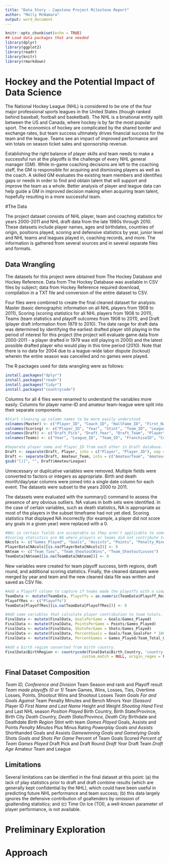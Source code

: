 ---
title: "Data Story - Capstone Project Milestone Report"
author: "Molly McNamara"
output: word_document
---

```{r setup, include=FALSE}
knitr::opts_chunk$set(echo = TRUE)
## Load data packages that are needed
library(dplyr)
library(ggplot2)
library(readr)
library(knitr)
library(rmarkdown)
```

# Hockey and the Potential Impact of Data Science

The National Hockey League (NHL) is considered to be one of the four major professional sports leagues in the United States (though ranked behind baseball, football and basketball). The NHL is a binational entity split between the US and Canada, where hockey is by far the most popular sport. The economics of hockey are complicated by the shared border and exchange rates, but team success ultimately drives financial success for the team and the league. Teams see an impact of improved performance and win totals on season ticket sales and sponsorship revenue.

Establishing the right balance of player skills and team needs to make a successful run at the playoffs is the challenge of every NHL general manager (GM). While in-game coaching decisions are left to the coaching staff, the GM is responsible for acquiring and dismissing players as well as the coach. A skilled GM evaluates the existing team members and identifies gaps or needs in order to find and obtain talent that will support and improve the team as a whole. Better analysis of player and league data can help guide a GM in improved decision making when acquiring team talent, hopefully resulting in a more successful team.

#The Data

The project dataset consists of NHL player, team and coaching statistics for years 2000-2011 and NHL draft data from the late 1980s through 2010. These datasets include player names, ages and birthdates, countries of origin, positions played, scoring and defensive statistics by year, junior level and NHL teams and leagues played in, coaching records, and more. The information is gathered from several sources and in several separate files and formats.

## Data Wrangling

The datasets for this project were obtained from The Hockey Database and Hockey Reference. Data from The Hockey Database was available in CSV files by subject; data from Hockey Reference required download, compilation in a TXT file and conversion of the entire dataset to CSV.

Four files were combined to create the final cleaned dataset for analysis: Master (basic demographic information on all NHL players from 1908 to 2011), Scoring (scoring statistics for all NHL players from 1908 to 2011), Teams (team statistics and playoff outcomes from 1908 to 2011), and Draft (player draft information from 1979 to 2010). The date range for draft data was determined by identifying the earliest drafted player still playing in the period of interest for this project (the project will evaluate game data from 2000-2011 - a player drafted in 1979 was still playing in 2000) and the latest possible drafted player who would play in this time period (2010). Note that there is no data for 2004 due to a league-wide labor dispute (lockout) wherein the entire season was cancelled and no games were played.

The R packages used for data wrangling were as follows:
```{r}
install.packages("dplyr")
install.packages("readr")
install.packages("tidyr")
install.packages("countrycode")
```

Columns for all 4 files were renamed to understand the variables more easily. Columns for player name-ID and amateur team-league were split into their separate components. 

```{r}
#Start cleaning up column names to be more easily understood
colnames(Master) <- c("Player_ID", "Coach_ID", "HallFame_ID", "First_Name", "Last_Name", "Name_Notes", "Given_Name", "Nickname", "Height", "Weight", "Shooting_Hand", "legendsID", "ihdbID", "hrefID", "FirstNHLseason", "LastNHLseason", "FirstWHAseason", "LastWHAseason", "Position_Played", "Birth_Year", "Birth_Month", "Birth_Day", "Birth_Country", "Birth_State", "Birth_City", "Death_Year", "Death_Month", "Death_Day", "Death_Country", "Death_State", "Death_City")
colnames(Scoring) <- c("Player_ID", "Year", "Stint", "Team_ID", "League_ID", "Position", "Games_Played", "Goals", "Assists", "Points", "Penalty_Minutes", "Plus_Minus", "PP_Goals", "PP_Assists", "SH_Goals", "SH_Assists", "Gamewinning_Goals", "GameTying_Goals", "Shots", "PS_Games", "PS_Goals", "PS_Assists", "PS_Points", "PS_PenaltyMin", "PS_PlusMinus", "PS_PowerplayG", "PS_PowerplayA", "PS_ShorthandedG", "PS_ShorthandedA", "PS_GamewinningG", "PS_Shots")
colnames(Draft) <- c("Draft_Pick", "Draft_Year", "Draft_Team", "Player", "Draft_Age", "LastYearPlayed", "Amateur_Team")
colnames(Teams) <- c("Year", "League_ID", "Team_ID", "FranchiseID", "Conference_ID", "Division_ID", "SeasonEnd_Rank", "Playoff_Result", "Team_Total_Games", "Team_Wins", "Team_Losses", "Team_Ties", "Team_OT_Losses", "Team_Points", "Team_ShootoutWins", "Team_ShootoutLosses", "Team_GoalsFor", "Team_GoalsAgainst", "TeamName", "Team_PenaltyMin", "Team_BenchMinors", "Team_PPG", "Team_PPC", "Team_SHA", "Team_PKG", "Team_PKC", "Team_SHF")

#Separate player name and Player_ID from each other in Draft database. Then separate Amateur Team and Amateur League.
Draft <- separate(Draft, Player, into = c("Player", "Player_ID"), sep = "/")
Draft <- separate(Draft, Amateur_Team, into = c("AmateurTeam", "AmateurLeague"), sep = "[(]")
gsub("[)]", "", Draft$AmateurLeague)
```

Unnecessary or duplicative variables were removed. Multiple fields were converted to factors or integers as appropriate. Birth and death month/day/year columns were joined into a single date column for each event. The datasets were subset to the years 2000 to 2011.

The datasets were evaluated with the summary() command to assess the presence of any obvious outliers. NA values in both sets were identified. In the case of certain variables, such as death statistics, NA is appropriate as most of the players in the subset timeframe had not yet died. Scoring statistics that displayed NA incorrectly (for example, a player did not score any goals in a given year) were replaced with a 0.

```{r}
#NAs in certain fields are acceptable as they aren't applicable to some players: death statistics (many players haven't died as yet)
#Scoring statistics are NA where players or teams did not contribute to these stats during a season. These will be replaced with a 0.
NAcols <- c("Games_Played", "Goals", "Assists", "Points", "Penalty_Minutes", "Plus_Minus", "PP_Goals", "PP_Assists", "SH_Goals", "SH_Assists", "Gamewinning_Goals", "GameTying_Goals", "Shots")
PlayerData[NAcols][is.na(PlayerData[NAcols])] <- 0
NAteam <- c("Team_Ties", "Team_ShootoutWins", "Team_ShootoutLosses")
TeamData[NAteam][is.na(TeamData[NAteam])] <- 0
```

New variables were created for team playoff success, birth regions, draft round, and additional scoring statistics. Finally, the cleaned datasets were merged by year and team and the new cleaned data file was written and saved as CSV file.

```{r}
#Add a Playoff column to capture if teams made the playoffs with a simple 0 or 1
TeamData <- mutate(TeamData, Playoffs = as.numeric(TeamData$Playoff_Result != "NA"))
PlayoffRes <- c("Playoffs")
TeamData[PlayoffRes][is.na(TeamData[PlayoffRes])] <- 0

#Add some variables that calculate player contribution to team totals.
FinalData <- mutate(FinalData, GoalsPerGame = Goals/Games_Played)
FinalData <- mutate(FinalData, PointsPerGame = Points/Games_Played)
FinalData <- mutate(FinalData, ShotsPerGame = Shots/Games_Played)
FinalData <- mutate(FinalData, PercentGoals = Goals/Team_GoalsFor * 100)
FinalData <- mutate(FinalData, PercentGames = Games_Played/Team_Total_Games * 100)

#Add a birth region converted from birth country.
FinalData$BirthRegion <- countrycode(FinalData$Birth_Country, 'country.name', 'continent', warn = TRUE, custom_dict = NULL,
                                  custom_match = NULL, origin_regex = FALSE)

```


## Final Dataset Composition

*Team ID, Conference and Division
*Team Season end rank and Playoff result
*Team made playoffs (0 or 1)
*Team Games, Wins, Losses, Ties, Overtime Losses, Points, Shootout Wins and Shootout Losses
*Team Goals For and Goals Against
*Team Penalty Minutes and Bench Minors
*Year (Season)
*Player ID
*First Name and Last Name
*Height and Weight
*Shooting Hand
*First and Last NHL season
*Position Played
*Birth Country, Birth State/Province, Birth City
*Death Country, Death State/Province, Death City
*Birthdate and Deathdate
*Birth Region
*Stint with team
*Games Played
*Goals, Assists and Points
*Penalty Minutes
*Plus Minus Rating
*Powerplay Goals and Assists
*Shorthanded Goals and Assists
*Gamewinning Goals and Gametying Goals
*Shots
*Goals and Shots Per Game
*Percent of Team Goals Scored
*Percent of Team Games Played
*Draft Pick and Draft Round
*Draft Year
*Draft Team
*Draft Age
*Amateur Team and League

## Limitations

Several limitations can be identfied in the final dataset at this point: (a) the lack of play statistics prior to draft and draft combine results (which are generally kept confidential by the NHL), which could have been useful in predicting future NHL performance and team success; (b) this data largely ignores the defensive contribution of goaltenders by omission of goaltending statistics; and (c) Time On Ice (TOI), a well-known parameter of player performance, is not available.

# Preliminary Exploration

# Approach
